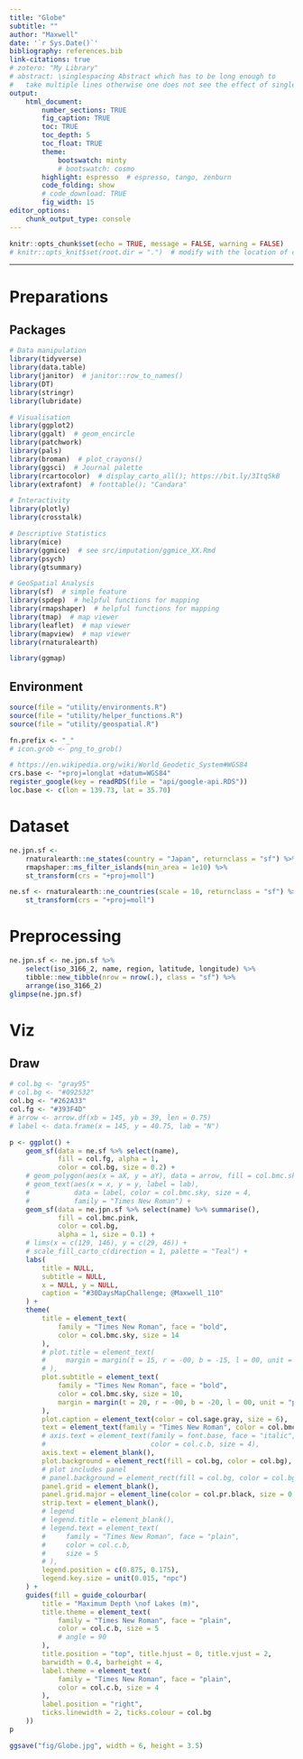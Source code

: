 ```yaml
---
title: "Globe"
subtitle: ""
author: "Maxwell"
date: '`r Sys.Date()`'
bibliography: references.bib
link-citations: true
# zotero: "My Library"
# abstract: \singlespacing Abstract which has to be long enough to 
#   take multiple lines otherwise one does not see the effect of single-spacing.
output: 
    html_document:
        number_sections: TRUE
        fig_caption: TRUE
        toc: TRUE
        toc_depth: 5
        toc_float: TRUE
        theme:
            bootswatch: minty
            # bootswatch: cosmo
        highlight: espresso  # espresso, tango, zenburn
        code_folding: show
        # code_download: TRUE
        fig_width: 15
editor_options: 
    chunk_output_type: console
---
```


```r
knitr::opts_chunk$set(echo = TRUE, message = FALSE, warning = FALSE)
# knitr::opts_knit$set(root.dir = ".")  # modify with the location of code
```

***

# Preparations {.tabset .tabset-fade .tabset-pills}
## Packages
```r
# Data manipulation
library(tidyverse)
library(data.table)
library(janitor)  # janitor::row_to_names()
library(DT)
library(stringr)
library(lubridate)

# Visualisation
library(ggplot2)
library(ggalt)  # geom_encircle
library(patchwork)
library(pals)
library(broman)  # plot_crayons()
library(ggsci)  # Journal palette
library(rcartocolor)  # display_carto_all(); https://bit.ly/3Itq5kB
library(extrafont)  # fonttable(); "Candara"

# Interactivity
library(plotly)
library(crosstalk)

# Descriptive Statistics
library(mice)
library(ggmice)  # see src/imputation/ggmice_XX.Rmd
library(psych)
library(gtsummary)

# GeoSpatial Analysis
library(sf)  # simple feature
library(spdep)  # helpful functions for mapping
library(rmapshaper)  # helpful functions for mapping
library(tmap)  # map viewer
library(leaflet)  # map viewer
library(mapview)  # map viewer
library(rnaturalearth)

library(ggmap)
```

## Environment
```r
source(file = "utility/environments.R")
source(file = "utility/helper_functions.R")
source(file = "utility/geospatial.R")

fn.prefix <- "_"
# icon.grob <- png_to_grob()

# https://en.wikipedia.org/wiki/World_Geodetic_System#WGS84
crs.base <- "+proj=longlat +datum=WGS84"
register_google(key = readRDS(file = "api/google-api.RDS"))
loc.base <- c(lon = 139.73, lat = 35.70)
```


# Dataset
```r
ne.jpn.sf <-
    rnaturalearth::ne_states(country = "Japan", returnclass = "sf") %>% 
    rmapshaper::ms_filter_islands(min_area = 1e10) %>% 
    st_transform(crs = "+proj=moll")

ne.sf <- rnaturalearth::ne_countries(scale = 10, returnclass = "sf") %>% 
    st_transform(crs = "+proj=moll")
```

# Preprocessing
```r
ne.jpn.sf <- ne.jpn.sf %>% 
    select(iso_3166_2, name, region, latitude, longitude) %>% 
    tibble::new_tibble(nrow = nrow(.), class = "sf") %>% 
    arrange(iso_3166_2)
glimpse(ne.jpn.sf)
```


# Viz {.tabset .tabset-fade .tabset-pills}
## Draw
```r
# col.bg <- "gray95"
# col.bg <- "#092532"
col.bg <- "#262A33"
col.fg <- "#393F4D"
# arrow <- arrow.df(xb = 145, yb = 39, len = 0.75)
# label <- data.frame(x = 145, y = 40.75, lab = "N")

p <- ggplot() + 
    geom_sf(data = ne.sf %>% select(name), 
            fill = col.fg, alpha = 1, 
            color = col.bg, size = 0.2) + 
    # geom_polygon(aes(x = aX, y = aY), data = arrow, fill = col.bmc.sky) + 
    # geom_text(aes(x = x, y = y, label = lab), 
    #           data = label, color = col.bmc.sky, size = 4, 
    #           family = "Times New Roman") + 
    geom_sf(data = ne.jpn.sf %>% select(name) %>% summarise(), 
            fill = col.bmc.pink, 
            color = col.bg, 
            alpha = 1, size = 0.1) + 
    # lims(x = c(129, 146), y = c(29, 46)) + 
    # scale_fill_carto_c(direction = 1, palette = "Teal") + 
    labs(
        title = NULL, 
        subtitle = NULL, 
        x = NULL, y = NULL, 
        caption = "#30DaysMapChallenge; @Maxwell_110"
    ) + 
    theme(
        title = element_text(
            family = "Times New Roman", face = "bold", 
            color = col.bmc.sky, size = 14
        ), 
        # plot.title = element_text(
        #     margin = margin(t = 15, r = -00, b = -15, l = 00, unit = "pt")
        # ), 
        plot.subtitle = element_text(
            family = "Times New Roman", face = "bold", 
            color = col.bmc.sky, size = 10, 
            margin = margin(t = 20, r = -00, b = -20, l = 00, unit = "pt")
        ), 
        plot.caption = element_text(color = col.sage.gray, size = 6), 
        text = element_text(family = "Times New Roman", color = col.bmc.sky), 
        # axis.text = element_text(family = font.base, face = "italic", 
        #                          color = col.c.b, size = 4), 
        axis.text = element_blank(), 
        plot.background = element_rect(fill = col.bg, color = col.bg),
        # plot includes panel
        # panel.background = element_rect(fill = col.bg, color = col.bg),
        panel.grid = element_blank(), 
        panel.grid.major = element_line(color = col.pr.black, size = 0.05),
        strip.text = element_blank(), 
        # legend
        # legend.title = element_blank(),
        # legend.text = element_text(
        #     family = "Times New Roman", face = "plain", 
        #     color = col.c.b, 
        #     size = 5
        # ), 
        legend.position = c(0.875, 0.175), 
        legend.key.size = unit(0.015, "npc")
    ) + 
    guides(fill = guide_colourbar(
        title = "Maximum Depth \nof Lakes (m)", 
        title.theme = element_text(
            family = "Times New Roman", face = "plain", 
            color = col.c.b, size = 5
            # angle = 90
        ), 
        title.position = "top", title.hjust = 0, title.vjust = 2, 
        barwidth = 0.4, barheight = 4, 
        label.theme = element_text(
            family = "Times New Roman", face = "plain", 
            color = col.c.b, size = 4
        ), 
        label.position = "right", 
        ticks.linewidth = 2, ticks.colour = col.bg
    ))
p

ggsave("fig/Globe.jpg", width = 6, height = 3.5)
```
